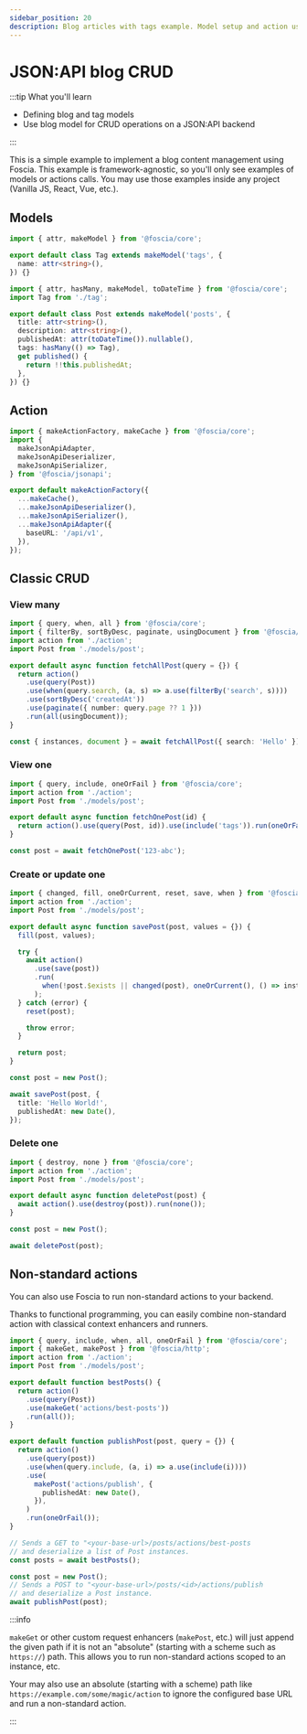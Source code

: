 ```yaml
---
sidebar_position: 20
description: Blog articles with tags example. Model setup and action usage.
---
```


# JSON:API blog CRUD

:::tip What you'll learn

- Defining blog and tag models
- Use blog model for CRUD operations on a JSON:API backend

:::

This is a simple example to implement a blog content management using Foscia.
This example is framework-agnostic, so you'll only see examples of models or
actions calls. You may use those examples inside any project (Vanilla JS, React,
Vue, etc.).

## Models

```typescript title="models/tag.ts"
import { attr, makeModel } from '@foscia/core';

export default class Tag extends makeModel('tags', {
  name: attr<string>(),
}) {}
```

```typescript title="models/post.ts"
import { attr, hasMany, makeModel, toDateTime } from '@foscia/core';
import Tag from './tag';

export default class Post extends makeModel('posts', {
  title: attr<string>(),
  description: attr<string>(),
  publishedAt: attr(toDateTime()).nullable(),
  tags: hasMany(() => Tag),
  get published() {
    return !!this.publishedAt;
  },
}) {}
```

## Action

```typescript
import { makeActionFactory, makeCache } from '@foscia/core';
import {
  makeJsonApiAdapter,
  makeJsonApiDeserializer,
  makeJsonApiSerializer,
} from '@foscia/jsonapi';

export default makeActionFactory({
  ...makeCache(),
  ...makeJsonApiDeserializer(),
  ...makeJsonApiSerializer(),
  ...makeJsonApiAdapter({
    baseURL: '/api/v1',
  }),
});
```

## Classic CRUD

### View many

```typescript
import { query, when, all } from '@foscia/core';
import { filterBy, sortByDesc, paginate, usingDocument } from '@foscia/jsonapi';
import action from './action';
import Post from './models/post';

export default async function fetchAllPost(query = {}) {
  return action()
    .use(query(Post))
    .use(when(query.search, (a, s) => a.use(filterBy('search', s))))
    .use(sortByDesc('createdAt'))
    .use(paginate({ number: query.page ?? 1 }))
    .run(all(usingDocument));
}

const { instances, document } = await fetchAllPost({ search: 'Hello' });
```

### View one

```typescript
import { query, include, oneOrFail } from '@foscia/core';
import action from './action';
import Post from './models/post';

export default async function fetchOnePost(id) {
  return action().use(query(Post, id)).use(include('tags')).run(oneOrFail());
}

const post = await fetchOnePost('123-abc');
```

### Create or update one

```typescript
import { changed, fill, oneOrCurrent, reset, save, when } from '@foscia/core';
import action from './action';
import Post from './models/post';

export default async function savePost(post, values = {}) {
  fill(post, values);

  try {
    await action()
      .use(save(post))
      .run(
        when(!post.$exists || changed(post), oneOrCurrent(), () => instance),
      );
  } catch (error) {
    reset(post);

    throw error;
  }

  return post;
}

const post = new Post();

await savePost(post, {
  title: 'Hello World!',
  publishedAt: new Date(),
});
```

### Delete one

```typescript
import { destroy, none } from '@foscia/core';
import action from './action';
import Post from './models/post';

export default async function deletePost(post) {
  await action().use(destroy(post)).run(none());
}

const post = new Post();

await deletePost(post);
```

## Non-standard actions

You can also use Foscia to run non-standard actions to your backend.

Thanks to functional programming, you can easily combine non-standard action
with classical context enhancers and runners.

```typescript
import { query, include, when, all, oneOrFail } from '@foscia/core';
import { makeGet, makePost } from '@foscia/http';
import action from './action';
import Post from './models/post';

export default function bestPosts() {
  return action()
    .use(query(Post))
    .use(makeGet('actions/best-posts'))
    .run(all());
}

export default function publishPost(post, query = {}) {
  return action()
    .use(query(post))
    .use(when(query.include, (a, i) => a.use(include(i))))
    .use(
      makePost('actions/publish', {
        publishedAt: new Date(),
      }),
    )
    .run(oneOrFail());
}

// Sends a GET to "<your-base-url>/posts/actions/best-posts
// and deserialize a list of Post instances.
const posts = await bestPosts();

const post = new Post();
// Sends a POST to "<your-base-url>/posts/<id>/actions/publish
// and deserialize a Post instance.
await publishPost(post);
```

:::info

`makeGet` or other custom request enhancers (`makePost`, etc.) will just append
the given path if it is not an "absolute" (starting with a scheme such as
`https://`) path. This allows you to run non-standard actions scoped to an
instance, etc.

Your may also use an absolute (starting with a scheme) path like
`https://example.com/some/magic/action` to ignore the configured base URL and
run a non-standard action.

:::
